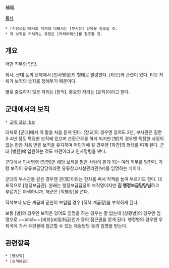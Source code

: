 補職.

[[목차]]

 * [직장생활]에서의 직책에 대해서는 [부서장] 항목을 참조할 것.
 * 각 보직을 거쳐가는 과정은 [커리어패스]를 참조할 것.

== 개요 ==
어떤 직무의 담당.

회사, 군대 등의 단체에서 [인사명령]의 형태로 발령한다. [티오]와 관련이 있다. 티오 자체가 보직의 숫자를 정해두기 때문이다. 

별로 중요하지 않은 자리는 [한직], 중요한 자리는 [요직]이라고 한다.
== 군대에서의 보직 ==
 * [[군대 관련 정보]]

대체로 [군대]에서 이 말을 처음 듣게 된다. [장교]의 경우엔 길어도 2년, 부사관은 길면 3-4년 정도 특정한 보직에 있으며 순환근무를 하게 되지만 [병]의 경우엔 특정한 사정이 없는 한은 처음 받은 보직을 유지하며 어딘가에 갈 경우엔 [파견]의 형태를 띠게 된다. 군대 [병원]에 입원하는 것도 파견이라고 인사명령을 낸다.

군대에서 인사명령 [임명]은 해당 보직을 맡은 사람이 맡게 되는 여러 직무를 말한다. 가령 보직이 유류보급담당이라면 유류창고시설관리관(부)를 임명하는 식이다. 

군대의 부사관들 같은 경우엔 관(官)이라는 한자를 써서 직책을 높여 부르기도 한다. 대표적으로 [행정보급관]. 원래는 행정보급담당이 보직명이지만 '''김 행정보급담당님'''하고 부르기는 어색하니까. 해군은 [직별장]을 쓴다.

직책보다 낮은 계급의 군인이 보임될 경우 [직책 계급장]을 부착하게 된다.

보통 [병]의 경우엔 보직은 있어도 임명을 하는 경우는 잘 없는데 [상황병]의 경우엔 임명으로 ~~bitch~~[비취](비밀취급)인가 등의 접근권을 얻게 된다. 행정병의 경우엔 우체국에 가서 우편물에 접근할 수 있는 체송담당 등의 임명을 받는다.

== 관련항목 ==
 * [땡보직]
 * [보직해임]
